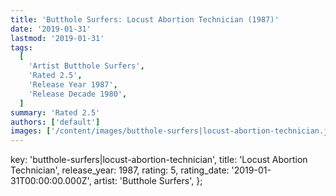 ```yaml
---
title: 'Butthole Surfers: Locust Abortion Technician (1987)'
date: '2019-01-31'
lastmod: '2019-01-31'
tags:
  [
    'Artist Butthole Surfers',
    'Rated 2.5',
    'Release Year 1987',
    'Release Decade 1980',
  ]
summary: 'Rated 2.5'
authors: ['default']
images: ['/content/images/butthole-surfers|locust-abortion-technician.jpg']
---
```


  key: 'butthole-surfers|locust-abortion-technician',
  title: 'Locust Abortion Technician',
  release_year: 1987,
  rating: 5,
  rating_date: '2019-01-31T00:00:00.000Z',
  artist: 'Butthole Surfers',
};

<MusicRating data={data} />
